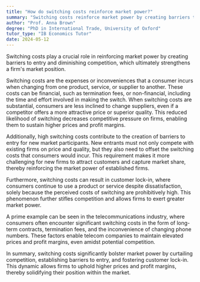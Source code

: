 ```yaml
---
title: "How do switching costs reinforce market power?"
summary: "Switching costs reinforce market power by creating barriers to entry and reducing competition, thereby strengthening a firm's position."
author: "Prof. Anna Brown"
degree: "PhD in International Trade, University of Oxford"
tutor_type: "IB Economics Tutor"
date: 2024-05-12
---
```


Switching costs play a crucial role in reinforcing market power by creating barriers to entry and diminishing competition, which ultimately strengthens a firm's market position.

Switching costs are the expenses or inconveniences that a consumer incurs when changing from one product, service, or supplier to another. These costs can be financial, such as termination fees, or non-financial, including the time and effort involved in making the switch. When switching costs are substantial, consumers are less inclined to change suppliers, even if a competitor offers a more attractive price or superior quality. This reduced likelihood of switching decreases competitive pressure on firms, enabling them to sustain higher prices and profit margins.

Additionally, high switching costs contribute to the creation of barriers to entry for new market participants. New entrants must not only compete with existing firms on price and quality, but they also need to offset the switching costs that consumers would incur. This requirement makes it more challenging for new firms to attract customers and capture market share, thereby reinforcing the market power of established firms.

Furthermore, switching costs can result in customer lock-in, where consumers continue to use a product or service despite dissatisfaction, solely because the perceived costs of switching are prohibitively high. This phenomenon further stifles competition and allows firms to exert greater market power.

A prime example can be seen in the telecommunications industry, where consumers often encounter significant switching costs in the form of long-term contracts, termination fees, and the inconvenience of changing phone numbers. These factors enable telecom companies to maintain elevated prices and profit margins, even amidst potential competition.

In summary, switching costs significantly bolster market power by curtailing competition, establishing barriers to entry, and fostering customer lock-in. This dynamic allows firms to uphold higher prices and profit margins, thereby solidifying their position within the market.
    